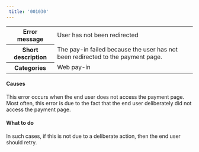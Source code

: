 ```yaml
---  
 title: '001030'  
---  
```

  
<table>
    <tbody>
        <tr>
            <th class="header"><strong>Error message</strong></th>
            <td class="table-content">User has not been redirected</td>
        </tr>
        <tr>
            <th class="header"><strong>Short description</strong></th>
            <td class="table-content">The pay-in failed because the user has not been redirected to the payment page.</td>
        </tr>
        <tr>
            <th class="header"><strong>Categories</strong></th>
            <td class="table-content">  
<div class="label">Web pay-in</div>
</td>
        </tr>
    </tbody>
</table>  

#### Causes  

This error occurs when the end user does not access the payment page. Most often, this error is due to the fact that the end user deliberately did not access the payment page.  

#### What to do  

In such cases, if this is not due to a deliberate action, then the end user should retry.